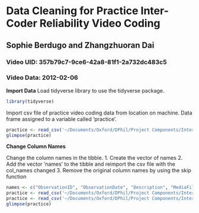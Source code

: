 # Data Cleaning for Practice Inter-Coder Reliability Video Coding
## Sophie Berdugo and Zhangzhuoran Dai 
### Video UID: 357b79c7-9ce6-42a8-81f1-2a732dc483c5
### Video Data: 2012-02-06

**Import Data**
Load tidyverse library to use the tidyverse package.

```r
library(tidyverse)
```

Import csv file of practice video coding data from location on machine. Data frame assigned to a variable called 'practice'.

``` r
practice <- read_csv('~/Documents/Oxford/DPhil/Project Components/Inter-Coder Reliability/R Projects/Zhangzhuoran Dai/Training Data/practice footage.csv')
glimpse(practice)
```

**Change Column Names**

Change the column names in the tibble. 
1. Create the vector of names 
2. Add the vector 'names' to the tibble and reimport the csv file with the col_names changed
3. Remove the original column names by using the skip function

``` r
names <- c("ObservationID", "ObservationDate", "Description", "MediaFile", "TotalLength", "FPS", "Subject", "Behaviour", "BehaviouralCategory", "Modifiers", "BehaviourType", "Start", "Stop", "Duration", "CommentStart", "CommentStop")
practice <- read_csv('~/Documents/Oxford/DPhil/Project Components/Inter-Coder Reliability/R Projects/Zhangzhuoran Dai/Training Data/practice footage.csv', col_names = names)
practice <- read_csv('~/Documents/Oxford/DPhil/Project Components/Inter-Coder Reliability/R Projects/Zhangzhuoran Dai/Training Data/practice footage.csv', col_names = names, skip = 1)
glimpse(practice)
```

